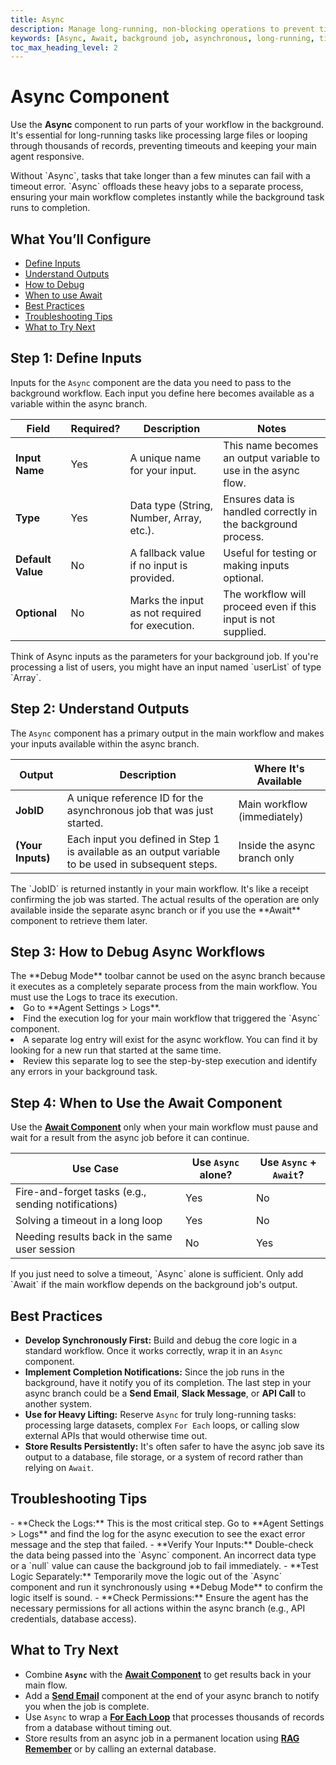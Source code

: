 ```yaml
---
title: Async
description: Manage long-running, non-blocking operations to prevent timeouts and handle background tasks.
keywords: [Async, Await, background job, asynchronous, long-running, timeout, workflow, non-blocking]
toc_max_heading_level: 2
---
```


# Async Component

Use the **Async** component to run parts of your workflow in the background. It's essential for long-running tasks like processing large files or looping through thousands of records, preventing timeouts and keeping your main agent responsive.

<InfoCallout title="Why this matters">
Without `Async`, tasks that take longer than a few minutes can fail with a timeout error. `Async` offloads these heavy jobs to a separate process, ensuring your main workflow completes instantly while the background task runs to completion.
</InfoCallout>

<Spacer size="md" />

## What You’ll Configure

- [Define Inputs](#step-1-define-inputs)
- [Understand Outputs](#step-2-understand-outputs)
- [How to Debug](#step-3-how-to-debug-async-workflows)
- [When to use Await](#step-4-when-to-use-the-await-component)
- [Best Practices](#best-practices)
- [Troubleshooting Tips](#troubleshooting-tips)
- [What to Try Next](#what-to-try-next)

<Spacer size="md" />

## Step 1: Define Inputs

Inputs for the `Async` component are the data you need to pass to the background workflow. Each input you define here becomes available as a variable within the async branch.

| Field           | Required?                   | Description                                  | Notes                                                              |
|-----------------|-----------------------------|----------------------------------------------|--------------------------------------------------------------------|
| **Input Name** | <Badge type="required">Yes</Badge> | A unique name for your input.                | This name becomes an output variable to use in the async flow.     |
| **Type** | <Badge type="required">Yes</Badge> | Data type (String, Number, Array, etc.).     | Ensures data is handled correctly in the background process.       |
| **Default Value** | <Badge type="optional">No</Badge>  | A fallback value if no input is provided.    | Useful for testing or making inputs optional.                      |
| **Optional** | <Badge type="optional">No</Badge>  | Marks the input as not required for execution. | The workflow will proceed even if this input is not supplied.      |

<TipCallout title="Parameterizing Your Job">
Think of Async inputs as the parameters for your background job. If you're processing a list of users, you might have an input named `userList` of type `Array`.
</TipCallout>

<Arcade src="https://demo.arcade.software/NmkvZboIWz4aZwjb1ruq?embed&embed_mobile=tab&embed_desktop=inline&show_copy_link=true" title="Async | SmythOS" />

<Spacer size="md" />

## Step 2: Understand Outputs

The `Async` component has a primary output in the main workflow and makes your inputs available within the async branch.

| Output      | Description                                                                                             | Where It's Available       |
|-------------|---------------------------------------------------------------------------------------------------------|----------------------------|
| **JobID** | A unique reference ID for the asynchronous job that was just started.                                   | Main workflow (immediately)|
| **(Your Inputs)** | Each input you defined in Step 1 is available as an output variable to be used in subsequent steps. | Inside the async branch only |

<InfoCallout title="A Tale of Two Workflows">
The `JobID` is returned instantly in your main workflow. It's like a receipt confirming the job was started. The actual results of the operation are only available inside the separate async branch or if you use the **Await** component to retrieve them later.
</InfoCallout>

<Spacer size="md" />

## Step 3: How to Debug Async Workflows

<InfoCallout title="Debugging is different">
The **Debug Mode** toolbar cannot be used on the async branch because it executes as a completely separate process from the main workflow. You must use the Logs to trace its execution.
</InfoCallout>

<Steps>
  <li>Go to **Agent Settings > Logs**.</li>
  <li>Find the execution log for your main workflow that triggered the `Async` component.</li>
  <li>A separate log entry will exist for the async workflow. You can find it by looking for a new run that started at the same time.</li>
  <li>Review this separate log to see the step-by-step execution and identify any errors in your background task.</li>
</Steps>

<Spacer size="md" />

## Step 4: When to Use the Await Component

Use the **[Await Component](../special/await)** only when your main workflow must pause and wait for a result from the async job before it can continue.

| Use Case                                           | Use `Async` alone?                    | Use `Async` + `Await`?                   |
|----------------------------------------------------|---------------------------------------|------------------------------------------|
| Fire-and-forget tasks (e.g., sending notifications)| <Badge type="success">Yes</Badge>      | <Badge type="optional">No</Badge>        |
| Solving a timeout in a long loop                   | <Badge type="success">Yes</Badge>      | <Badge type="optional">No</Badge>        |
| Needing results back in the same user session      | <Badge type="required">No</Badge>      | <Badge type="success">Yes</Badge>        |

<TipCallout>
If you just need to solve a timeout, `Async` alone is sufficient. Only add `Await` if the main workflow depends on the background job's output.
</TipCallout>

<Spacer size="md" />

## Best Practices

- **Develop Synchronously First:** Build and debug the core logic in a standard workflow. Once it works correctly, wrap it in an `Async` component.
- **Implement Completion Notifications:** Since the job runs in the background, have it notify you of its completion. The last step in your async branch could be a **Send Email**, **Slack Message**, or **API Call** to another system.
- **Use for Heavy Lifting:** Reserve `Async` for truly long-running tasks: processing large datasets, complex `For Each` loops, or calling slow external APIs that would otherwise time out.
- **Store Results Persistently:** It's often safer to have the async job save its output to a database, file storage, or a system of record rather than relying on `Await`.

<Spacer size="md" />

## Troubleshooting Tips

<InfoCallout title="If your async job fails or doesn't run...">
- **Check the Logs:** This is the most critical step. Go to **Agent Settings > Logs** and find the log for the async execution to see the exact error message and the step that failed.
- **Verify Your Inputs:** Double-check the data being passed into the `Async` component. An incorrect data type or a `null` value can cause the background job to fail immediately.
- **Test Logic Separately:** Temporarily move the logic out of the `Async` component and run it synchronously using **Debug Mode** to confirm the logic itself is sound.
- **Check Permissions:** Ensure the agent has the necessary permissions for all actions within the async branch (e.g., API credentials, database access).
</InfoCallout>

<Spacer size="md" />

## What to Try Next

- Combine **`Async`** with the **[Await Component](../special/await)** to get results back in your main flow.
- Add a **[Send Email](../communication/send-email)** component at the end of your async branch to notify you when the job is complete.
- Use `Async` to wrap a **[For Each Loop](../logic/for-each)** that processes thousands of records from a database without timing out.
- Store results from an async job in a permanent location using **[RAG Remember](../rag-data/rag-remember)** or by calling an external database.
